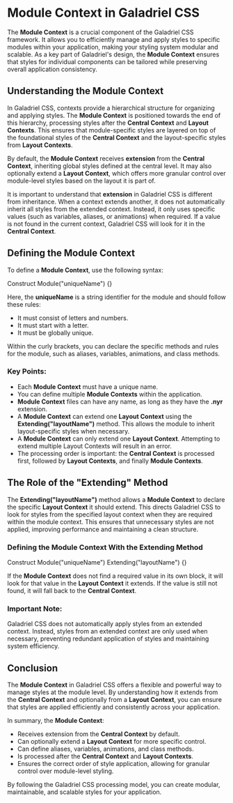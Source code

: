 # Module Context in Galadriel CSS

The **Module Context** is a crucial component of the Galadriel CSS framework. It allows you to efficiently manage and apply styles to specific modules within your application, making your styling system modular and scalable. As a key part of Galadriel's design, the **Module Context** ensures that styles for individual components can be tailored while preserving overall application consistency.

## Understanding the Module Context

In Galadriel CSS, contexts provide a hierarchical structure for organizing and applying styles. The **Module Context** is positioned towards the end of this hierarchy, processing styles after the **Central Context** and **Layout Contexts**. This ensures that module-specific styles are layered on top of the foundational styles of the **Central Context** and the layout-specific styles from **Layout Contexts**.

By default, the **Module Context** receives **extension** from the **Central Context**, inheriting global styles defined at the central level. It may also optionally extend a **Layout Context**, which offers more granular control over module-level styles based on the layout it is part of.

It is important to understand that **extension** in Galadriel CSS is different from inheritance. When a context extends another, it does not automatically inherit all styles from the extended context. Instead, it only uses specific values (such as variables, aliases, or animations) when required. If a value is not found in the current context, Galadriel CSS will look for it in the **Central Context**.

## Defining the Module Context

To define a **Module Context**, use the following syntax:

Construct Module("uniqueName") \{\}

Here, the **uniqueName** is a string identifier for the module and should follow these rules:

-   It must consist of letters and numbers.
-   It must start with a letter.
-   It must be globally unique.

Within the curly brackets, you can declare the specific methods and rules for the module, such as aliases, variables, animations, and class methods.

### Key Points:

-   Each **Module Context** must have a unique name.
-   You can define multiple **Module Contexts** within the application.
-   **Module Context** files can have any name, as long as they have the **.nyr** extension.
-   A **Module Context** can extend one **Layout Context** using the **Extending("layoutName")** method. This allows the module to inherit layout-specific styles when necessary.
-   A **Module Context** can only extend one **Layout Context**. Attempting to extend multiple Layout Contexts will result in an error.
-   The processing order is important: the **Central Context** is processed first, followed by **Layout Contexts**, and finally **Module Contexts**.

## The Role of the "Extending" Method

The **Extending("layoutName")** method allows a **Module Context** to declare the specific **Layout Context** it should extend. This directs Galadriel CSS to look for styles from the specified layout context when they are required within the module context. This ensures that unnecessary styles are not applied, improving performance and maintaining a clean structure.

### Defining the Module Context With the Extending Method

Construct Module("uniqueName") Extending("layoutName") \{\}

If the **Module Context** does not find a required value in its own block, it will look for that value in the **Layout Context** it extends. If the value is still not found, it will fall back to the **Central Context**.

### Important Note:

Galadriel CSS does not automatically apply styles from an extended context. Instead, styles from an extended context are only used when necessary, preventing redundant application of styles and maintaining system efficiency.

## Conclusion

The **Module Context** in Galadriel CSS offers a flexible and powerful way to manage styles at the module level. By understanding how it extends from the **Central Context** and optionally from a **Layout Context**, you can ensure that styles are applied efficiently and consistently across your application.

In summary, the **Module Context**:

-   Receives extension from the **Central Context** by default.
-   Can optionally extend a **Layout Context** for more specific control.
-   Can define aliases, variables, animations, and class methods.
-   Is processed after the **Central Context** and **Layout Contexts**.
-   Ensures the correct order of style application, allowing for granular control over module-level styling.

By following the Galadriel CSS processing model, you can create modular, maintainable, and scalable styles for your application.
